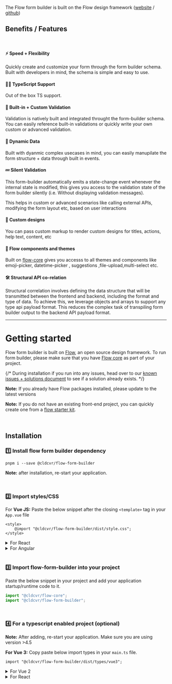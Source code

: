 
<Meta title="@cldcvr/flow-form-builder/About" />

The Flow form builder is built on the Flow design framework ([website](https://flow.ollion.com/) / [github](https://github.com/cldcvr/flow-core))

## Benefits / Features

<br />

#### ⚡ Speed + Flexibility

Quickly create and customize your form through the form builder schema. Built with developers in mind, the schema is simple and easy to use.

#### 👩‍💻 TypeScript Support

Out of the box TS support.

#### 🚓 Built-in + Custom Validation

Validation is natively built and integrated throught the form-builder schema. You can easily reference built-in validations or quickly write your own custom or advanced validation.

#### 🚀 Dynamic Data

Built with dyanmic complex usecases in mind, you can easily manupilate the form structure + data through built in events.

#### 💤 Silent Validation

This form-builder automatically emits a state-change event whenever the internal state is modified, this gives you access to the validation state of the form builder silently (i.e. Without displaying validation messages).

This helps in custom or advanced scenarios like calling external APIs, modifying the form layout etc, based on user interactions

#### 🎨 Custom designs

You can pass custom markup to render custom designs for titles, actions, help text, content, etc

#### 🍭 Flow components and themes

Built on [flow-core](https://github.com/cldcvr/flow-core) gives you accesss to all themes and components like emoji-picker, datetime-picker , suggestions ,file-upload,multi-select etc.

#### 🛠️ Structural API co-relation

Structural correlation involves defining the data structure that will be transmitted between the frontend and backend, including the format and type of data. To achieve this, we leverage objects and arrays to support any type api payload format. This reduces the complex task of transpiling form builder output to the backend API payload format.

<hr />

# Getting started

Flow form builder is built on [Flow](https://flow.ollion.com/), an open source design framework. To run form builder, please make sure that you have [Flow core](https://github.com/cldcvr/flow-core) as part of your project.

{/* During installation if you run into any issues, head over to our [known issues + solutions document](https://github.com/cldcvr/flow-core/blob/main/packages/flow-form-builder/KNOWN_SOLUTIONS.md) to see if a solution already exists. */}

**Note:** If you already have Flow packages installed, please update to the latest versions

**Note:** If you do not have an existing front-end project, you can quickly create one from a [flow starter kit](https://github.com/cldcvr/flow-core#starter-kits).

<br />

## Installation

### 1️⃣ Install flow form builder dependency

```
pnpm i --save @cldcvr/flow-form-builder
```

**Note:** after installation, re-start your application.

<br />

### 2️⃣ Import styles/CSS

For **Vue JS:**
Paste the below snippet after the closing `<template>` tag in your `App.vue` file

```
<style>
	@import "@cldcvr/flow-form-builder/dist/style.css";
</style>
```

<details>
  <summary>For React</summary>

**React:** Paste the below snippet in `src/index.tsx` or `index.jsx` file

```
import "@cldcvr/flow-form-builder/dist/style.css";
```

</details>

<details>
  <summary>For Angular</summary>

**Angular:** Add css file path in `angular.json` in `styles` property array.

```
"styles": ["@cldcvr/flow-form-builder/dist/style.css"],
```

</details>

<br />

### 3️⃣ Import flow-form-builder into your project

Paste the below snippet in your project and add your application startup/runtime code to it.

```javascript
import "@cldcvr/flow-core";
import "@cldcvr/flow-form-builder";
```

<br />

### 4️⃣ For a typescript enabled project (optional)

**Note:** After adding, re-start your application. Make sure you are using version >4.5

**For Vue 3:**
Copy paste below import types in your `main.ts` file.

```
import "@cldcvr/flow-form-builder/dist/types/vue3";
```

<details>
  <summary>For Vue 2</summary>

Copy paste below import types in your `main.ts` file.

```
import "@cldcvr/flow-form-builder/dist/types/vue2";
```

</details>

<details>
  <summary>For React</summary>

**React**: Include react type in `tsconfig.json` file like below.

```
"include": ["src", "./node_modules/@cldcvr/flow-form-builder/dist/types/react.ts"]
```

</details>

<br />
